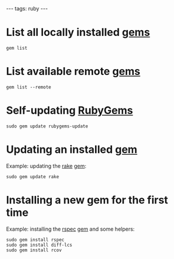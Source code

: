 ---
tags: ruby
---
= List all locally installed [[gems]] =

<pre>gem list</pre>

= List available remote [[gems]] =

<pre>gem list --remote</pre>

= Self-updating [[RubyGems]] =

<pre>sudo gem update rubygems-update</pre>

= Updating an installed [[gem]] =

Example: updating the [[rake]] [[gem]]:

<pre>sudo gem update rake</pre>

= Installing a new gem for the first time =

Example: installing the [[rspec]] [[gem]] and some helpers:

<pre>sudo gem install rspec
sudo gem install diff-lcs
sudo gem install rcov</pre>
